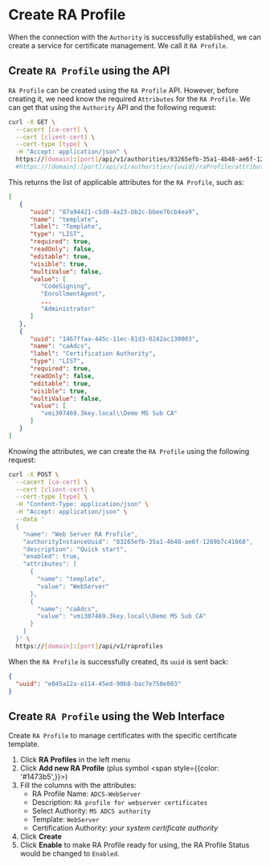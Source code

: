 # Create RA Profile


When the connection with the `Authority` is successfully established, we can create a service for certificate management. We call it `RA Profile`.

## Create `RA Profile` using the API

`RA Profile` can be created using the `RA Profile` API. However, before creating it, we need know the required `Attributes` for the `RA Profile`.
We can get that using the `Authority` API and the following request:

```bash
curl -X GET \
  --cacert [ca-cert] \
  --cert [client-cert] \
  --cert-type [type] \
  -H "Accept: application/json" \
  https://[domain]:[port]/api/v1/authorities/83265efb-35a1-4b48-ae6f-1269b7c41668/raProfile/attributes
  #https://[domain]:[port]/api/v1/authorities/{uuid}/raProfile/attributes
```

This returns the list of applicable attributes for the `RA Profile`, such as:
```json
[
   {
      "uuid": "87a94421-c5d8-4a23-bb2c-bbee76cb4ea9",
      "name": "template",
      "label": "Template",
      "type": "LIST",
      "required": true,
      "readOnly": false,
      "editable": true,
      "visible": true,
      "multiValue": false,
      "value": [
         "CodeSigning",
         "EnrollmentAgent",
         ...
         "Administrator"
      ]
   },
   {
      "uuid": "1467ffaa-445c-11ec-81d3-0242ac130003",
      "name": "caAdcs",
      "label": "Certification Authority",
      "type": "LIST",
      "required": true,
      "readOnly": false,
      "editable": true,
      "visible": true,
      "multiValue": false,
      "value": [
         "vmi307469.3key.local\\Demo MS Sub CA"
      ]
   }
]
```

Knowing the attributes, we can create the `RA Profile` using the following request:
```bash
curl -X POST \
  --cacert [ca-cert] \
  --cert [client-cert] \
  --cert-type [type] \
  -H "Content-Type: application/json" \
  -H "Accept: application/json" \
  --data '
  {
    "name": "Web Server RA Profile",
    "authorityInstanceUuid": "83265efb-35a1-4b48-ae6f-1269b7c41668",
    "description": "Quick start",
    "enabled": true,
    "attributes": [
      {
        "name": "template",
        "value": "WebServer"
      },
      {
        "name": "caAdcs",
        "value": "vmi307469.3key.local\\Demo MS Sub CA"
      }
    ]
  }' \
  https://[domain]:[port]/api/v1/raprofiles
```

When the `RA Profile` is successfully created, its `uuid` is sent back:
```json
{
  "uuid": "e045a12a-e114-45ed-90b8-bac7e750e803"
}
```

## Create `RA Profile` using the Web Interface

Create `RA Profile` to manage certificates with the specific certificate template.

1. Click **RA Profiles** in the left menu 
2. Click **Add new RA Profile** (plus symbol <span style={{color: '#1473b5',}}><FontAwesomeIcon icon={faPlus} /></span>)
3. Fill the columns with the attributes:
    - RA Profile Name: `ADCS-WebServer`
    - Description: `RA profile for webserver certificates`
    - Select Authority: `MS ADCS authority`
    - Template: `WebServer`
    - Certification Authority: _your system certificate authority_
4. Click **Create** 
5. Click **Enable**  to make RA Profile ready for using, the RA Profile Status would be changed to `Enabled`.  

